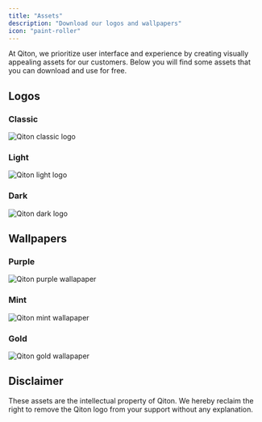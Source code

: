 ```yaml
---
title: "Assets"
description: "Download our logos and wallpapers"
icon: "paint-roller"
---
```


At Qiton, we prioritize user interface and experience by creating visually appealing assets for our customers.
Below you will find some assets that you can download and use for free.

## Logos

### Classic

<Frame>
    <img
        src="./images/assets/logo.png"
        alt="Qiton classic logo"
    />
</Frame>

### Light

<Frame>
    <img
        src="./images/assets/logo-light.png"
        alt="Qiton light logo"
    />
</Frame>

### Dark

<Frame>
    <img
        src="./images/assets/logo-dark.png"
        alt="Qiton dark logo"
    />
</Frame>

## Wallpapers

### Purple

<Frame>
    <img
        src="./images/assets/wallpaper-purple.png"
        alt="Qiton purple wallapaper"
    />
</Frame>

### Mint

<Frame>
    <img
        src="./images/assets/wallpaper-mint.png"
        alt="Qiton mint wallapaper"
    />
</Frame>

### Gold

<Frame>
    <img
        src="./images/assets/wallpaper-gold.png"
        alt="Qiton gold wallapaper"
    />
</Frame>

## Disclaimer

These assets are the intellectual property of Qiton.
We hereby reclaim the right to remove the Qiton logo from your support without any explanation.

